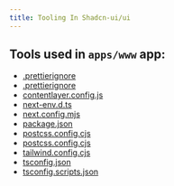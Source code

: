 ```yaml
---
title: Tooling In Shadcn-ui/ui
---
```


## Tools used in `apps/www` app:
- [.prettierignore](https://github.com/shadcn-ui/ui/blob/main/apps/www/.prettierignore)
- [.prettierignore](https://github.com/shadcn-ui/ui/blob/main/apps/www/.prettierignore)
- [contentlayer.config.js](https://github.com/shadcn-ui/ui/blob/main/apps/www/contentlayer.config.js)
- [next-env.d.ts](https://github.com/shadcn-ui/ui/blob/main/apps/www/next-env.d.ts)
- [next.config.mjs](https://github.com/shadcn-ui/ui/blob/main/apps/www/next.config.mjs)
- [package.json](https://github.com/shadcn-ui/ui/blob/main/apps/www/package.json)
- [postcss.config.cjs](https://github.com/shadcn-ui/ui/blob/main/apps/www/postcss.config.cjs)
- [postcss.config.cjs](https://github.com/shadcn-ui/ui/blob/main/apps/www/postcss.config.cjs)
- [tailwind.config.cjs](https://github.com/shadcn-ui/ui/blob/main/apps/www/tailwind.config.cjs)
- [tsconfig.json](https://github.com/shadcn-ui/ui/blob/main/apps/www/tsconfig.json)
- [tsconfig.scripts.json](https://github.com/shadcn-ui/ui/blob/main/apps/www/tsconfig.scripts.json)
